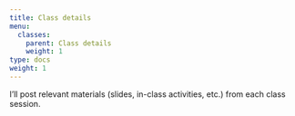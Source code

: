 ```yaml
---
title: Class details
menu:
  classes:
    parent: Class details
    weight: 1
type: docs
weight: 1
---
```


I'll post relevant materials (slides, in-class activities, etc.) from each class session.
